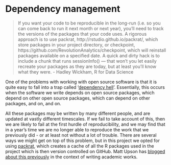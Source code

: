 # Dependency management {#dep}

> If you want your code to be reproducible in the long-run (i.e. so you can come back to run it next month or next year), you’ll need to track the versions of the packages that your code uses. A rigorous approach is to use packrat, http://rstudio.github.io/packrat/, which store packages in your project directory, or checkpoint, https://github.com/RevolutionAnalytics/checkpoint, which will reinstall packages available on a specified date. A quick and dirty hack is to include a chunk that runs sessionInfo() — that won’t you let easily recreate your packages as they are today, but at least you’ll know what they were. 
- Hadley Wickham, R for Data Science

One of the problems with working with open source software is that it is quite easy to fall into a trap called ‘[dependency hell](https://en.wikipedia.org/wiki/Dependency_hell)’. Essentially, this occurs when the software we write depends on open source packages, which depend on other open source packages, which can depend on other packages, and on, and on.

All these packages may be written by many different people, and are updated at vastly different timescales. If we fail to take account of this, then we are likely to fail at the first hurdle of reproducibility, and we may find that in a year’s time we are no longer able to reproduce the work that we previously did - or at least not without a lot of trouble. There are several ways we might get on top of this problem, but in this project we opted for using [packrat](https://rstudio.github.io/packrat/), which creates a cache of all the R packages used in the project which is then version controlled on GitHub. Matt Upson has [blogged about this previously](http://www.machinegurning.com/rstats/latex-phd/) in the context of writing academic works.
